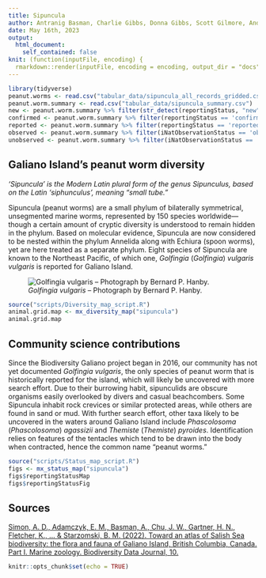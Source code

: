 ```yaml
---
title: Sipuncula
author: Antranig Basman, Charlie Gibbs, Donna Gibbs, Scott Gilmore, Andy Lamb, Andrew Simon
date: May 16th, 2023
output: 
  html_document:
    self_contained: false
knit: (function(inputFile, encoding) {
  rmarkdown::render(inputFile, encoding = encoding, output_dir = "docs", output_options = list(copy_resources = TRUE)) })
---
```


```r
library(tidyverse)
peanut.worms <- read.csv("tabular_data/sipuncula_all_records_gridded.csv")
peanut.worm.summary <- read.csv("tabular_data/sipuncula_summary.csv")
new <- peanut.worm.summary %>% filter(str_detect(reportingStatus, "new")) 
confirmed <- peanut.worm.summary %>% filter(reportingStatus == 'confirmed') 
reported <- peanut.worm.summary %>% filter(reportingStatus == 'reported') 
observed <- peanut.worm.summary %>% filter(iNatObservationStatus == 'observed') 
unobserved <- peanut.worm.summary %>% filter(iNatObservationStatus == 'unobserved') 
```

## Galiano Island's peanut worm diversity

*‘Sipuncula’ is the Modern Latin plural form of the genus Sipunculus, based on the Latin 'siphunculus', meaning “small tube.”*

Sipuncula (peanut worms) are a small phylum of bilaterally symmetrical, unsegmented marine worms, represented by 150 species worldwide—though a certain amount of cryptic diversity is understood to remain hidden in the phylum. Based on molecular evidence, Sipuncula are now considered to be nested within the phylum Annelida along with Echiura (spoon worms), yet are here treated as a separate phylum. Eight species of Sipuncula are known to the Northeast Pacific, of which one, *Golfingia* (*Golfingia*) *vulgaris vulgaris* is reported for Galiano Island.

![*Golfingia vulgaris* – Photograph by Bernard P. Hanby.](media/Golfingia_vulgaris_Bernard_Hanby.jpg)

```r
source("scripts/Diversity_map_script.R")
animal.grid.map <- mx_diversity_map("sipuncula")
animal.grid.map
```

## Community science contributions

Since the Biodiversity Galiano project began in 2016, our community has not yet documented *Golfingia vulgaris*, the only species of peanut worm that is historically reported for the island, which will likely be uncovered with more search effort. Due to their burrowing habit, sipunculids are obscure organisms easily overlooked by divers and casual beachcombers. Some Sipuncula inhabit rock crevices or similar protected areas, while others are found in sand or mud. With further search effort, other taxa likely to be uncovered in the waters around Galiano Island include *Phascolosoma* (*Phascolosoma*) *agassizii* and *Themiste* (*Themiste*) *pyroides*. Identification relies on features of the tentacles which tend to be drawn into the body when contracted, hence the common name “peanut worms.”

```r
source("scripts/Status_map_script.R")
figs <- mx_status_map("sipuncula")
figs$reportingStatusMap
figs$reportingStatusFig
```

## Sources

[Simon, A. D., Adamczyk, E. M., Basman, A., Chu, J. W., Gartner, H. N., Fletcher, K., ... & Starzomski, B. M. (2022). Toward an atlas of Salish Sea biodiversity: the flora and fauna of Galiano Island, British Columbia, Canada. Part I. Marine zoology. Biodiversity Data Journal, 10.](https://bdj.pensoft.net/article/76050/)

```r
knitr::opts_chunk$set(echo = TRUE)
```
